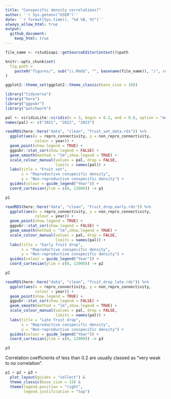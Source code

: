 ```yaml
---
title: "Conspecific density correlations?"
author: '`r Sys.getenv("USER")`'
date: '`r format(Sys.time(), "%d %B, %Y")`' 
always_allow_html: true
output: 
  github_document:
    keep_html: true
---
```

	
```r
file_name <- rstudioapi::getSourceEditorContext()$path

knitr::opts_chunk$set(
  fig.path =
    paste0("figures/", sub("\\.Rmd$", "", basename(file_name)), "/", sep = "")
)

ggplot2::theme_set(ggplot2::theme_classic(base_size = 10))
```

```r
library("tidyverse")
library("here")
library("ggpubr")
library("patchwork")

pal <- viridisLite::viridis(n = 3, begin = 0.2, end = 0.8, option = "mako")
names(pal) <- c("2021", "2022", "2023")
```

```r
readRDS(here::here("data", "clean", "fruit_set_data.rds")) %>%
  ggplot(aes(x = repro_connectivity, y = non_repro_connectivity,
             colour = year)) +
  geom_point(show.legend = TRUE) +
  ggpubr::stat_cor(show.legend = FALSE) +
  geom_smooth(method = "lm",show.legend = TRUE) +
  scale_colour_manual(values = pal, drop = FALSE,
                      limits = names(pal)) +
  labs(title = "Fruit set",
       x = "Reproductive conspecific density", 
       y = "Non-reproductive conspecific density") +
  guides(colour = guide_legend("Year")) +
  coord_cartesian(ylim = c(0, 12000)) -> p1

p1
```

```r
readRDS(here::here("data", "clean", "fruit_drop_early.rds")) %>%
  ggplot(aes(x = repro_connectivity, y = non_repro_connectivity,
             colour = year)) +
  geom_point(show.legend = TRUE) +
  ggpubr::stat_cor(show.legend = FALSE) +
  geom_smooth(method = "lm",show.legend = TRUE) +
  scale_colour_manual(values = pal, drop = FALSE,
                      limits = names(pal)) +
  labs(title = "Early fruit drop",
       x = "Reproductive conspecific density", 
       y = "Non-reproductive conspecific density") +
  guides(colour = guide_legend("Year")) +
  coord_cartesian(ylim = c(0, 12000)) -> p2

p2
```

```r
readRDS(here::here("data", "clean", "fruit_drop_late.rds")) %>%
  ggplot(aes(x = repro_connectivity, y = non_repro_connectivity,
             colour = year)) +
  geom_point(show.legend = TRUE) +
  ggpubr::stat_cor(show.legend = FALSE) +
  geom_smooth(method = "lm",show.legend = TRUE) +
  scale_colour_manual(values = pal, drop = FALSE,
                      limits = names(pal)) +
  labs(title = "Late fruit drop",
       x = "Reproductive conspecific density", 
       y = "Non-reproductive conspecific density") +
  guides(colour = guide_legend("Year")) +
  coord_cartesian(ylim = c(0, 12000)) -> p3

p3
```


Correlation coefficients of less than 0.2 are usually classed as
"very weak to no correlation".

```r
p1 + p2 + p3 +
  plot_layout(guides = "collect") &
  theme_classic(base_size = 15) &
  theme(legend.position = "right",
        legend.justification = "top") 
```

